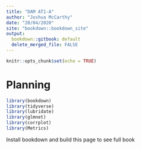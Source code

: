 ```yaml
---
title: "DAM AT1-A"
author: "Joshua McCarthy"
date: "20/04/2020"
site: "bookdown::bookdown_site"
output:
  bookdown::gitbook: default
  delete_merged_file: FALSE
---
```


```r
knitr::opts_chunk$set(echo = TRUE)
```

# Planning

```r
library(bookdown)
library(tidyverse)
library(lubridate)
library(glmnet)
library(corrplot)
library(Metrics)
```

Install bookdown and build this page to see full book